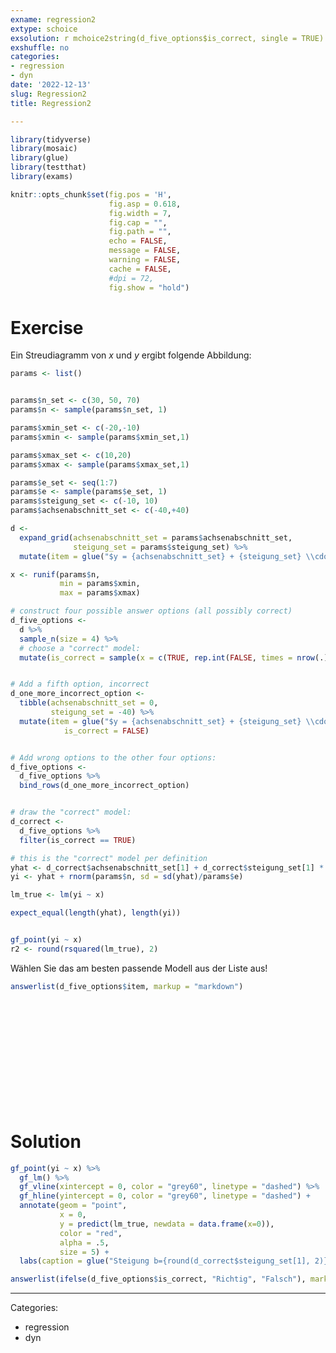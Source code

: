 ```yaml
---
exname: regression2
extype: schoice
exsolution: r mchoice2string(d_five_options$is_correct, single = TRUE)
exshuffle: no
categories:
- regression
- dyn
date: '2022-12-13'
slug: Regression2
title: Regression2

---
```



<!-- based on Karsten Luebke et al. -->



```r
library(tidyverse)
library(mosaic)
library(glue)
library(testthat)
library(exams)
```


```r
knitr::opts_chunk$set(fig.pos = 'H',
                      fig.asp = 0.618,
                      fig.width = 7,
                      fig.cap = "", 
                      fig.path = "",
                      echo = FALSE,
                      message = FALSE,
                      warning = FALSE,
                      cache = FALSE,
                      #dpi = 72,
                      fig.show = "hold")
```




# Exercise

Ein Streudiagramm von $x$ und $y$ ergibt folgende Abbildung:

```r

params <- list()


params$n_set <- c(30, 50, 70)
params$n <- sample(params$n_set, 1)

params$xmin_set <- c(-20,-10)
params$xmin <- sample(params$xmin_set,1)

params$xmax_set <- c(10,20)
params$xmax <- sample(params$xmax_set,1)

params$e_set <- seq(1:7)
params$e <- sample(params$e_set, 1)
params$steigung_set <- c(-10, 10)
params$achsenabschnitt_set <- c(-40,+40)

```



```r
d <- 
  expand_grid(achsenabschnitt_set = params$achsenabschnitt_set,
              steigung_set = params$steigung_set) %>% 
  mutate(item = glue("$y = {achsenabschnitt_set} + {steigung_set} \\cdot x + \\epsilon$")) 


```

```r
x <- runif(params$n, 
           min = params$xmin, 
           max = params$xmax)

# construct four possible answer options (all possibly correct)
d_five_options <-
  d %>% 
  sample_n(size = 4) %>% 
  # choose a "correct" model:
  mutate(is_correct = sample(x = c(TRUE, rep.int(FALSE, times = nrow(.)-1))))


# Add a fifth option, incorrect
d_one_more_incorrect_option <- 
  tibble(achsenabschnitt_set = 0,
         steigung_set = -40) %>% 
  mutate(item = glue("$y = {achsenabschnitt_set} + {steigung_set} \\cdot x + \\epsilon$"),
            is_correct = FALSE)


# Add wrong options to the other four options:
d_five_options <-
  d_five_options %>% 
  bind_rows(d_one_more_incorrect_option)


# draw the "correct" model:
d_correct <- 
  d_five_options %>% 
  filter(is_correct == TRUE)


```



```r
# this is the "correct" model per definition
yhat <- d_correct$achsenabschnitt_set[1] + d_correct$steigung_set[1] * x
yi <- yhat + rnorm(params$n, sd = sd(yhat)/params$e)

lm_true <- lm(yi ~ x)

expect_equal(length(yhat), length(yi))


gf_point(yi ~ x)
r2 <- round(rsquared(lm_true), 2)
```





Wählen Sie das am besten passende Modell aus der Liste aus!

```r
answerlist(d_five_options$item, markup = "markdown")
```



</br>
</br>
</br>
</br>
</br>
</br>
</br>
</br>
</br>
</br>

# Solution



```r
gf_point(yi ~ x) %>% 
  gf_lm() %>% 
  gf_vline(xintercept = 0, color = "grey60", linetype = "dashed") %>% 
  gf_hline(yintercept = 0, color = "grey60", linetype = "dashed") +
  annotate(geom = "point",
           x = 0,
           y = predict(lm_true, newdata = data.frame(x=0)),
           color = "red",
           alpha = .5,
           size = 5) +
  labs(caption = glue("Steigung b={round(d_correct$steigung_set[1], 2)}"))
```



```r
answerlist(ifelse(d_five_options$is_correct, "Richtig", "Falsch"), markup = "markdown")
```






---

Categories: 

- regression
- dyn


